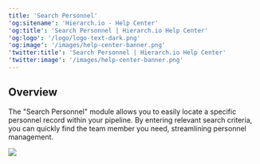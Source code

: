 ```yaml
---
title: 'Search Personnel'
'og:sitename': 'Hierarch.io - Help Center'
'og:title': 'Search Personnel | Hierarch.io Help Center'
'og:logo': '/logo/logo-text-dark.png'
'og:image': '/images/help-center-banner.png'
'twitter:title': 'Search Personnel | Hierarch.io Help Center'
'twitter:image': '/images/help-center-banner.png'
---
```


## Overview

The "Search Personnel" module allows you to easily locate a specific personnel record within your pipeline. By entering relevant search criteria, you can quickly find the team member you need, streamlining personnel management.

![](/images/workflows/search_personnel001.png)